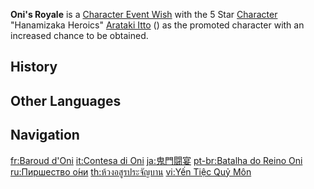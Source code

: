 {{Wish Series Infobox
|character = Arataki Itto
|type      = Character Event Wishes
}}
'''Oni's Royale''' is a [[Character Event Wish]] with the 5 Star [[Character]] "Hanamizaka Heroics" [[Arataki Itto]] ({{Geo}}) as the promoted character with an increased chance to be obtained.

==History==
{{Wish History Table|Oni's Royale}}

==Other Languages==
{{Other Languages
|en      = Oni's Royale
|zhs     = 鬼门斗宴
|zhs_rm  = Guǐmén Dòuyàn
|zht     = 鬼門鬥宴
|zht_rm  = Guǐmén Dòuyàn
|zh_tl   = Battle Feast at the Oni Gates
|ja      = 鬼門闘宴
|ja_rm   = Kimon Touen{{Assumed}}
|ja_tl   = Battle Feast at the Oni Gates
|ko      = {{tt|귀문투연|鬼門鬪宴}}
|ko_rm   = Gwimun Tuyeon
|ko_tl   = Battle Feast at the Oni Gates
|es      = Contienda oni
|es_tl   = Oni Contest
|fr      = Baroud d'Oni
|fr_tl   = Oni's Last Stand
|fr_note = Alteration of ''baroud d'honneur'' "last stand", replacing "''d'honneur''" with "''d'Oni''".
|ru      = Пиршество о́ни
|ru_tl   = Oni's Feast
|th      = ห้วงอสูรประจัญบาน
|th_rm   = Huang asun prachanban
|th_tl   = Battle of the Demons' Realm
|vi      = {{tt|Quỷ Môn Đấu Yến|鬼門鬥宴}}
|vi_tl   = Battle Feast at the Demon's Gate
|de      = Onibankett
|de_tl   = Oni's Banquet
|id      = Perjamuan Oni
|id_tl   = Oni's Banquet
|pt      = Batalha do Reino Oni
|pt_tl   = Battle of the Oni Kingdom
|tr      = Oni'nin Krallığı
|tr_tl   = 
|it      = Contesa di Oni
|it_tl   = Oni Contention
}}

==Navigation==
{{Wish Navbox}}

[[fr:Baroud d'Oni]]
[[it:Contesa di Oni]]
[[ja:鬼門闘宴]]
[[pt-br:Batalha do Reino Oni]]
[[ru:Пиршество о́ни]]
[[th:ห้วงอสูรประจัญบาน]]
[[vi:Yến Tiệc Quỷ Môn]]